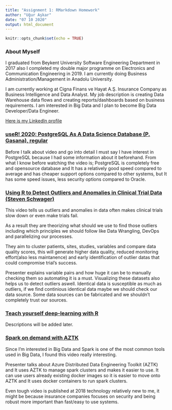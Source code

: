 ```yaml
---
title: "Assignment 1: RMarkdown Homework"
author: "Uğur Aşkar"
date: "07 10 2020"
output: html_document
---
```


```r
knitr::opts_chunk$set(echo = TRUE)
```

### About Myself

I graduated from Beykent University Software Engineering Department in 2017 also I completed my double major programme on Electronics and Communication Engineering in 2019. I am currently doing Business Administration/Management in Anadolu University.

I am currently working at Cigna Finans ve Hayat A.Ş. Insurance Company as Business Intelligence and Data Analyst.
My job description is creating Data Warehouse data flows and creating reports/dashboards based on business requirements.
I am interested in Big Data and I plan to become Big Data Developer/Data Engineer.

[Here is my LinkedIn profile](https://linkedin.com/in/uguraskar/)

### [useR! 2020: PostgreSQL As A Data Science Database (P. Gasana), regular](https://youtu.be/69tVWeibs_U)

Before I talk about video and go into detail I must say I have interest in PostgreSQL because I had some information about it beforehand. From what I know before watching the video is; PostgreSQL is completely free and opensource database and It has a relatively good speed compared to average and has cheaper support options compared to other systems, but It has some speed issues, less security options compared to Oracle.

### [Using R to Detect Outliers and Anomalies in Clinical Trial Data (Steven Schwager)](https://www.youtube.com/watch?v=vDXjVtuyrJA)

This video tells us outliers and anomalies in data often makes clinical trials slow down or even make trials fail. 

As a result they are theorizing what should we use to find those outliers including which principles we should follow like Data Wrangling, DevOps and parallelizing our processes.

They aim to cluster patients, sites, studies, variables and compare data quality scores, this will generate higher data quality, reduced monitoring effort(also less maintanence) and early identification of outlier datas that could compromise trial's success.

Presenter explains variable pairs and how huge it can be to manually checking them so automating it is a must. Visualizing these datasets also helps us to detect outliers aswell. Identical data is susceptible as much as outliers, if we find continious identical data maybe we should check our data source. Some data sources can be fabricated and we shouldn't completely trust our sources. 

### [Teach yourself deep-learning with R](https://www.youtube.com/watch?v=y8ED45Yx0rw)
Descriptions will be added later.

### [Spark on demand with AZTK](https://www.youtube.com/watch?v=zKcL9Y83YgE)
Since I'm interested in Big Data and Spark is one of the most common tools used in Big Data, I found this video really interesting.

Presenter talks about Azure Distributed Data Engineering Toolkit (AZTK) and It uses AZTK to manage spark clusters and makes it easier to use. It can use users already existing docker images so it is easier to move onto AZTK and It uses docker containers to run spark clusters.

Even tough video is published at 2018 technology relatively new to me, it might be because insurance companies focuses on security and being robust more important than fast/easy to use systems.